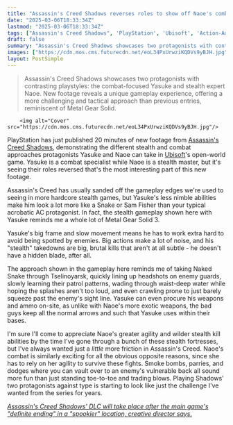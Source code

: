 ```yaml
---
title: "Assassin's Creed Shadows reverses roles to show off Naoe's combat and Yasuke's stealth, and I'm suddenly sold on playing Yasuke like a clumsy Snake in Metal Gear Solid 3"
date: "2025-03-06T18:33:34Z"
lastmod: "2025-03-06T18:33:34Z"
tags: ["Assassin's Creed Shadows", 'PlayStation', 'Ubisoft', 'Action-Adventure', 'Stealth', 'Open-World']
draft: false
summary: "Assassin's Creed Shadows showcases two protagonists with contrasting playstyles:  the combat-focused Yasuke and stealth expert Naoe.  New footage reveals a unique gameplay experience, offering a more challenging and tactical approach than previous entries, reminiscent of Metal Gear Solid."
images: ["https://cdn.mos.cms.futurecdn.net/eoL34PxUrwziKQDVs9yBJH.jpg"]
layout: PostSimple
---
```

> Assassin's Creed Shadows showcases two protagonists with contrasting playstyles:  the combat-focused Yasuke and stealth expert Naoe.  New footage reveals a unique gameplay experience, offering a more challenging and tactical approach than previous entries, reminiscent of Metal Gear Solid.


        <img alt="Cover" src="https://cdn.mos.cms.futurecdn.net/eoL34PxUrwziKQDVs9yBJH.jpg"/>
        
PlayStation has just published 20 minutes of new footage from [Assassin's Creed Shadows](https://www.gamesradar.com/assassins-creed-shadows-guide/), demonstrating the different stealth and combat approaches protagonists Yasuke and Naoe can take in [Ubisoft](https://www.gamesradar.com/tag/ubisoft/)'s open-world game. Yasuke is a combat specialist while Naoe is a stealth master, but it's seeing their roles reversed that's the most interesting part of this new footage.

Assassin's Creed has usually sanded off the gameplay edges we're used to seeing in more hardcore stealth games, but Yasuke's less nimble abilities make him look a lot more like a Snake or Sam Fisher than your typical acrobatic AC protagonist. In fact, the stealth gameplay shown here with Yasuke reminds me a whole lot of Metal Gear Solid 3.

Yasuke's big frame and slow movement means he has to work extra hard to avoid being spotted by enemies. Big actions make a lot of noise, and his "stealth" takedowns are big, brutal kills that aren't at all subtle - he doesn't have a hidden blade, after all.

The approach shown in the gameplay here reminds me of taking Naked Snake through Tselinoyarsk, quickly lining up headshots on enemy guards, slowly learning their patrol patterns, wading through waist-deep water while hoping the splashes aren't too loud, and even crawling prone to just barely squeeze past the enemy's sight line. Yasuke can even procure his weapons and ammo on-site, as unlike with Naoe's more exotic weapons, the bad guys keep all the normal arrows and such that Yasuke uses within their bases.

I'm sure I'll come to appreciate Naoe's greater agility and wilder stealth kill abilities by the time I've gone through a bunch of these stealth fortresses, but I've always wanted just a *little* more friction in Assassin's Creed. Naoe's combat is similarly exciting for all the obvious opposite reasons, since she has to rely on her agility to survive these fights. Smoke bombs, parries, and dodges where you can vault over to an enemy's vulnerable back all sound more fun than just standing toe-to-toe and trading blows. Playing Shadows' two protagonists against type is starting to look like just the challenge I've wanted from the series for years.

[<em>Assassin's Creed Shadows' DLC will take place after the main game's "definite ending" in a "spookier" location, creative director says.</em>](https://www.gamesradar.com/games/assassin-s-creed/assassins-creed-shadows-dlc-will-take-place-after-the-main-games-definite-ending-in-a-spookier-location-creative-director-says/)
        